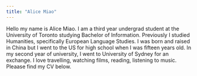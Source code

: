 ```yaml
---
title: "Alice Miao"
---
```


Hello my name is Alice Miao. I am a third year undergrad student at the University of Toronto studying Bachelor of Information. Previously I studied Humanities, specifically European Language Studies. I was born and raised in China but I went to the US for high school when I was fifteen years old. In my second year of university, I went to University of Sydney for an exchange. I love travelling, watching films, reading, listening to music. Pleaase find my CV below.
